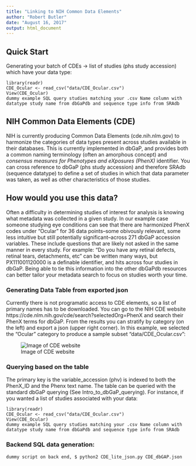 ```yaml
---
title: "Linking to NIH Common Data Elements"
author: "Robert Butler"
date: "August 16, 2017"
output: html_document
---
```


## Quick Start

Generating your batch of CDEs -> list of studies (phs study accession) which have your data type:

```
library(readr)
CDE_Ocular <- read_csv("data/CDE_Ocular.csv")
View(CDE_Ocular)
dummy example SQL query studies matching your .csv Name column with datatype study name from dbGaPdb and sequence type info from SRAdb
```

## NIH Common Data Elements (CDE)

NIH is currently producing Common Data Elements (cde.nih.nlm.gov) to harmonize the categories of data types present across studies available in their databases. This is currently implemented in dbGaP, and provides both a common naming terminology (often an amorphous concept) and *consensus measures for Phenotypes and eXposures (PhenX)* identifier. You can cross reference to dbGaP (phs study accession) and therefore SRAdb (sequence datatype) to define a set of studies in which that data parameter was taken, as well as other characteristics of those studies.

## How would you use this data?

Often a difficulty in determining studies of interest for analysis is knowing what metadata was collected in a given study. In our example case someone studying eye conditions can see that there are harmonized PhenX codes under "Ocular" for 36 data points--some obivously relevant, some less intuitive but still potentially significant--across 271 dbGaP accession variables. These include questions that are likely not asked in the same manner in every study. For example: "Do you have any retinal defects, retinal tears, detachments, etc" can be written many ways, but PX111001120000 is a definable identifier, and hits across four studies in dbGaP. Being able to tie this information into the other dbGaPdb resources can better tailor your metadata search to focus on studies worth your time. 

### Generating Data Table from exported json  

Currently there is not programatic access to CDE elements, so a list of primary names has to be downloaded. You can go to the NIH CDE website https://cde.nlm.nih.gov/cde/search?selectedOrg=PhenX and search their PhenX terms for dbGaP. From the results you can stratify by category (on the left) and export a json (upper right corner). In this example, we selected the "Ocular" category to produce a sample subset "data/CDE_Ocular.csv":

![Image of CDE website](./NIH_CDE.PNG)

### Querying based on the table

The primary key is the variable_accession (phv) is indexed to both the PhenX_ID and the Phenx text name. The table can be queried with the standard dbGaP querying (See Intro_to_dbGaP_querying). For instance, if you wanted a list of studies associated with your data:

```
library(readr)
CDE_Ocular <- read_csv("data/CDE_Ocular.csv")
View(CDE_Ocular)
dummy example SQL query studies matching your .csv Name column with datatype study name from dbGaPdb and sequence type info from SRAdb
```

### Backend SQL data generation:
```
dummy script on back end, $ python2 CDE_lite_json.py CDE_dbGAP.json
```
